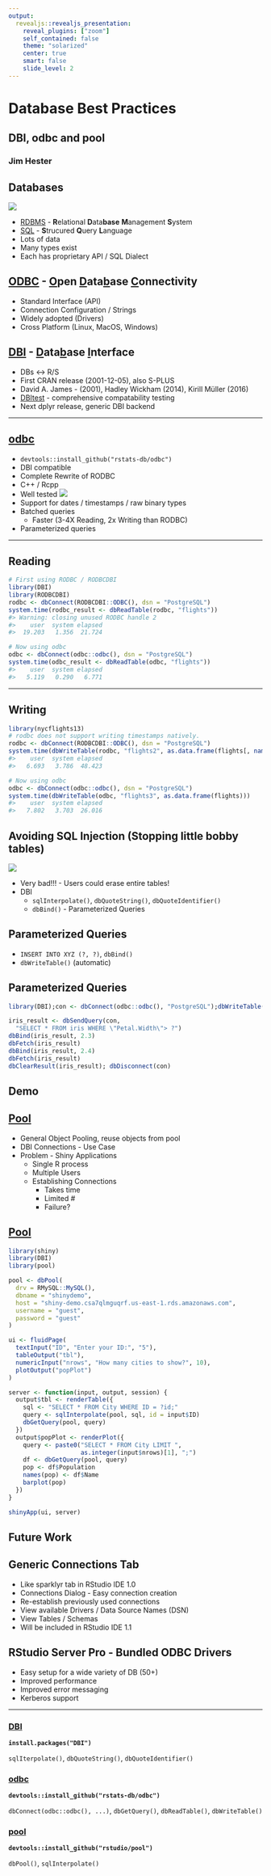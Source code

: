 ```yaml
---
output:
  revealjs::revealjs_presentation:
    reveal_plugins: ["zoom"]
    self_contained: false
    theme: "solarized"
    center: true
    smart: false
    slide_level: 2
---
```


<h1>Database Best Practices</h1>
<h2>DBI, odbc and pool</h2>
<h3>Jim Hester</h3>

## Databases

![](main_databases.jpg)

- [RDBMS](https://en.wikipedia.org/wiki/Relational_database_management_system) - **R**elational **D**ata**base** **M**anagement **S**ystem
- [SQL](https://en.wikipedia.org/wiki/SQL) - **S**trucured **Q**uery **L**anguage
- Lots of data
- Many types exist
- Each has proprietary API / SQL Dialect

## [ODBC](https://msdn.microsoft.com/en-us/library/ms710252(v=vs.85).aspx) - <u>O</u>pen <u>D</u>ata<u>b</u>ase <u>C</u>onnectivity

- Standard Interface (API)
- Connection Configuration / Strings
- Widely adopted (Drivers)
- Cross Platform (Linux, MacOS, Windows)

## [DBI](https://cran.r-project.org/package=DBI) - <u>D</u>ata<u>b</u>ase <u>I</u>nterface
- DBs <-> R/S
- First CRAN release (2001-12-05), also S-PLUS
- David A. James - (2001), Hadley Wickham (2014), Kirill Müller (2016)
- [DBItest](https://github.com/rstats-db/DBItest) - comprehensive compatability testing
- Next dplyr release, generic DBI backend

---

<section>
<h2>[odbc](https://www.github.com/rstats-db/odbc#readme)</h2>

- `devtools::install_github("rstats-db/odbc")`
- DBI compatible
- Complete Rewrite of RODBC
- C++ / Rcpp
- Well tested ![](https://img.shields.io/codecov/c/github/rstats-db/odbc/master.svg)
- Support for dates / timestamps / raw binary types
- Batched queries
  - Faster (3-4X Reading, 2x Writing than RODBC)
- Parameterized queries

---

<section>
<h2>Reading</h2>

```r
# First using RODBC / RODBCDBI
library(DBI)
library(RODBCDBI)
rodbc <- dbConnect(RODBCDBI::ODBC(), dsn = "PostgreSQL")
system.time(rodbc_result <- dbReadTable(rodbc, "flights"))
#> Warning: closing unused RODBC handle 2
#>    user  system elapsed 
#>  19.203   1.356  21.724

# Now using odbc
odbc <- dbConnect(odbc::odbc(), dsn = "PostgreSQL")
system.time(odbc_result <- dbReadTable(odbc, "flights"))
#>    user  system elapsed 
#>   5.119   0.290   6.771
```
</section>

---

<section>
<h2>Writing</h2>

```r
library(nycflights13)
# rodbc does not support writing timestamps natively.
rodbc <- dbConnect(RODBCDBI::ODBC(), dsn = "PostgreSQL")
system.time(dbWriteTable(rodbc, "flights2", as.data.frame(flights[, names(flights) != "time_hour"])))
#>    user  system elapsed 
#>   6.693   3.786  48.423

# Now using odbc
odbc <- dbConnect(odbc::odbc(), dsn = "PostgreSQL")
system.time(dbWriteTable(odbc, "flights3", as.data.frame(flights)))
#>    user  system elapsed 
#>   7.802   3.703  26.016
```
</section>
</section>

## Avoiding SQL Injection (Stopping little bobby tables)
![](http://imgs.xkcd.com/comics/exploits_of_a_mom.png)

- Very bad!!! - Users could erase entire tables!
- DBI
    - `sqlInterpolate()`, `dbQuoteString()`, `dbQuoteIdentifier()`
    - `dbBind()` - Parameterized Queries

## Parameterized Queries
- `INSERT INTO XYZ (?, ?)`, `dbBind()`
- `dbWriteTable()` (automatic)

## Parameterized Queries

```r
library(DBI);con <- dbConnect(odbc::odbc(), "PostgreSQL");dbWriteTable(con, "iris", iris, overwrite = TRUE)
```
```r
iris_result <- dbSendQuery(con,
  "SELECT * FROM iris WHERE \"Petal.Width\"> ?")
dbBind(iris_result, 2.3)
dbFetch(iris_result)
dbBind(iris_result, 2.4)
dbFetch(iris_result)
dbClearResult(iris_result); dbDisconnect(con)
```

## Demo

## [Pool](https://github.com/rstudio/pool#readme)

- General Object Pooling, reuse objects from pool
- DBI Connections - Use Case
- Problem - Shiny Applications
    - Single R process
    - Multiple Users
    - Establishing Connections
        - Takes time
        - Limited #
        - Failure?

## [Pool](https://github.com/rstudio/pool#readme)

```r
library(shiny)
library(DBI)
library(pool)

pool <- dbPool(
  drv = RMySQL::MySQL(),
  dbname = "shinydemo",
  host = "shiny-demo.csa7qlmguqrf.us-east-1.rds.amazonaws.com",
  username = "guest",
  password = "guest"
)

ui <- fluidPage(
  textInput("ID", "Enter your ID:", "5"),
  tableOutput("tbl"),
  numericInput("nrows", "How many cities to show?", 10),
  plotOutput("popPlot")
)

server <- function(input, output, session) {
  output$tbl <- renderTable({
    sql <- "SELECT * FROM City WHERE ID = ?id;"
    query <- sqlInterpolate(pool, sql, id = input$ID)
    dbGetQuery(pool, query)
  })
  output$popPlot <- renderPlot({
    query <- paste0("SELECT * FROM City LIMIT ",
                    as.integer(input$nrows)[1], ";")
    df <- dbGetQuery(pool, query)
    pop <- df$Population
    names(pop) <- df$Name
    barplot(pop)
  })
}

shinyApp(ui, server)
```

## Future Work

## Generic Connections Tab
 - Like sparklyr tab in RStudio IDE 1.0
 - Connections Dialog - Easy connection creation
 - Re-establish previously used connections
 - View available Drivers / Data Source Names (DSN)
 - View Tables / Schemas
 - Will be included in RStudio IDE 1.1

## RStudio Server Pro - Bundled ODBC Drivers
 - Easy setup for a wide variety of DB (50+)
 - Improved performance
 - Improved error messaging
 - Kerberos support
 
---

### [DBI](https://cran.r-project.org/package=DBI) 
**`install.packages("DBI")`**

`sqlIterpolate()`, `dbQuoteString()`, `dbQuoteIdentifier()`

### [odbc](https://www.github.com/rstats-db/odbc#readme) 
**`devtools::install_github("rstats-db/odbc")`**

`dbConnect(odbc::odbc(), ...)`, `dbGetQuery()`, `dbReadTable()`, `dbWriteTable()`

### [pool](https://www.github.com/rstudio/pool#readme)
**`devtools::install_github("rstudio/pool")`**

`dbPool()`, `sqlInterpolate()`